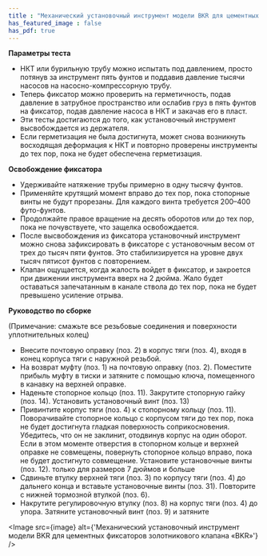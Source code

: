 ```yaml
---
title : "Механический установочный инструмент модели BKR для цементных фиксаторов золотникового клапана «BKR»"
has_featured_image : false
has_pdf: true
---
```


**Параметры теста**

* НКТ или бурильную трубу можно испытать под давлением, просто потянув за инструмент пять фунтов и поддавив давление тысячи насосов на насосно-компрессорную трубу.
* Теперь фиксатор можно проверить на герметичность, подав давление в затрубное пространство или ослабив груз в пять фунтов на фиксатор, подав давление насоса в НКТ и закачав его в пласт.
* Эти тесты достигаются до того, как установочный инструмент высвобождается из держателя.
* Если герметизация не была достигнута, может снова возникнуть восходящая деформация к НКТ и повторно проверены инструменты до тех пор, пока не будет обеспечена герметизация.

**Освобождение фиксатора**

* Удерживайте натяжение трубы примерно в одну тысячу фунтов.
* Применяйте крутящий момент вправо до тех пор, пока стопорные винты не будут прорезаны. Для каждого винта требуется 200–400 футо-фунтов.
* Продолжайте правое вращение на десять оборотов или до тех пор, пока не почувствуете, что защелка освобождается.
* После высвобождения из фиксатора установочный инструмент можно снова зафиксировать в фиксаторе с установочным весом от трех до тысяч пяти фунтов. Это стабилизируется на уровне двух тысяч пятисот фунтов с повторением.
* Клапан ощущается, когда жалость войдет в фиксатор, и закроется при движении инструмента вверх на 2 дюйма. Жало будет оставаться запечатанным в канале ствола до тех пор, пока не будет превышено усиление отрыва.

**Руководство по сборке**

(Примечание: смажьте все резьбовые соединения и поверхности уплотнительных колец)

* Внесите почтовую оправку (поз. 2) в корпус тяги (поз. 4), входя в конец корпуса тяги с наружной резьбой.
* На возврат муфту (поз. 1) на почтовую оправку (поз. 2). Поместите прибыль муфту в тиски и затяните с помощью ключа, помещенного в канавку на верхней оправке.
* Наденьте стопорное кольцо (поз. 11). Закрутите стопорную гайку (поз. 14). Установить установочный винт (поз. 13)
* Привинтите корпус тяги (поз. 4) к стопорному кольцу (поз. 11). Поворачивайте стопорное кольцо с корпусом тяги до тех пор, пока не будет достигнута гладкая поверхность соприкосновения. Убедитесь, что он не заклинит, отодвинув корпус на один оборот. Если в этом моменте отверстия в стопорном кольце и верхней оправке не совмещены, повернуть стопорное кольцо вправо, пока не будет достигнуто совмещение. Установите установочные винты (поз. 12). только для размеров 7 дюймов и больше
* Сдвиньте втулку верхней тяги (поз. 3) по корпусу тяги (поз. 4) до дальнего конца и вставьте установочные винты (поз. 31). Повторите с нижней тормозной втулкой (поз. 6).
* Накрутите регулировочную втулку (поз. 8) на корпус тяги (поз. 4) до упора. Затяните установочный винт (поз. 9) и затяните


<Image src={image} alt={'Механический установочный инструмент модели BKR для цементных фиксаторов золотникового клапана «BKR»'} />